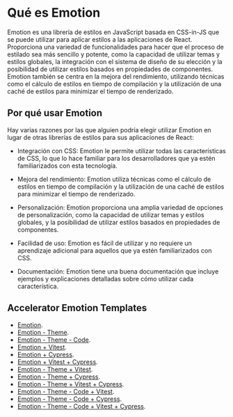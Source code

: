 # Qué es Emotion

Emotion es una librería de estilos en JavaScript basada en CSS-in-JS que se puede utilizar para aplicar estilos a las aplicaciones de React. Proporciona una variedad de funcionalidades para hacer que el proceso de estilado sea más sencillo y potente, como la capacidad de utilizar temas y estilos globales, la integración con el sistema de diseño de su elección y la posibilidad de utilizar estilos basados en propiedades de componentes. Emotion también se centra en la mejora del rendimiento, utilizando técnicas como el cálculo de estilos en tiempo de compilación y la utilización de una caché de estilos para minimizar el tiempo de renderizado.


## Por qué usar Emotion

Hay varias razones por las que alguien podría elegir utilizar Emotion en lugar de otras librerías de estilos para sus aplicaciones de React:

  * Integración con CSS: Emotion le permite utilizar todas las características de CSS, lo que lo hace familiar para los desarrolladores que ya estén familiarizados con esta tecnología.

  * Mejora del rendimiento: Emotion utiliza técnicas como el cálculo de estilos en tiempo de compilación y la utilización de una caché de estilos para minimizar el tiempo de renderizado.

  * Personalización: Emotion proporciona una amplia variedad de opciones de personalización, como la capacidad de utilizar temas y estilos globales, y la posibilidad de utilizar estilos basados en propiedades de componentes.

  * Facilidad de uso: Emotion es fácil de utilizar y no requiere un aprendizaje adicional para aquellos que ya estén familiarizados con CSS.

  * Documentación: Emotion tiene una buena documentación que incluye ejemplos y explicaciones detalladas sobre cómo utilizar cada característica.


## Accelerator Emotion Templates

* [Emotion](https://github.com/acceleratorProject/templates-react/tree/main/js).
* [Emotion - Theme](https://github.com/acceleratorProject/templates-react/tree/main/js).
* [Emotion - Theme - Code](https://github.com/acceleratorProject/templates-react/tree/main/js).
* [Emotion + Vitest](https://github.com/acceleratorProject/templates-react/tree/main/js).
* [Emotion + Cypress](https://github.com/acceleratorProject/templates-react/tree/main/js).
* [Emotion + Vitest + Cypress](https://github.com/acceleratorProject/templates-react/tree/main/js).
* [Emotion - Theme + Vitest](https://github.com/acceleratorProject/templates-react/tree/main/js).
* [Emotion - Theme + Cypress](https://github.com/acceleratorProject/templates-react/tree/main/js).
* [Emotion - Theme + Vitest + Cypress](https://github.com/acceleratorProject/templates-react/tree/main/js).
* [Emotion - Theme - Code + Vitest](https://github.com/acceleratorProject/templates-react/tree/main/js).
* [Emotion - Theme - Code + Cypress](https://github.com/acceleratorProject/templates-react/tree/main/js).
* [Emotion - Theme - Code + Vitest + Cypress](https://github.com/acceleratorProject/templates-react/tree/main/js).
